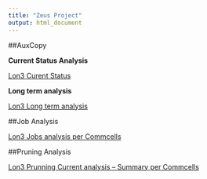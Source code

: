 ```yaml
---
title: "Zeus Project"
output: html_document
---
```


##AuxCopy

**Current Status Analysis**

[Lon3 Curent Status](http://10.2.210.104/lon3AUX.html)

**Long term analysis**

[Lon3 Long term analysis](http://10.2.210.104/trendAUX.html)

##Job Analysis 

[Lon3 Jobs analysis per Commcells](http://10.2.210.104/TS_LON3Jobs.html)

##Pruning Analysis

[Lon3 Prunning Current analysis -- Summary per Commcells](http://10.2.210.104/criticalSize.html)
